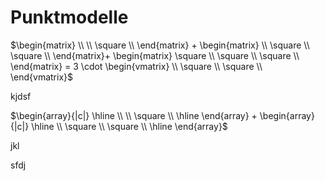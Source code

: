 # Punktmodelle



$\begin{matrix} \\ \\ \square \\ \end{matrix} + \begin{matrix} \\ \square \\ \square \\ \end{matrix}+ \begin{matrix} \square \\ \square \\ \square \\ \end{matrix} = 3 \cdot \begin{vmatrix} \\ \square \\ \square \\ \end{vmatrix}$

kjdsf

$\begin{array}{|c|} \hline \\ \\ \square \\ \hline \end{array} + \begin{array}{|c|} \hline \\ \square \\ \square \\ \hline \end{array}$

jkl

sfdj



